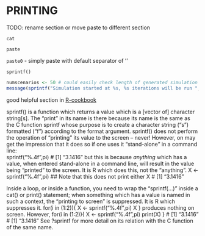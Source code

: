 PRINTING
=================
TODO: rename section or move paste to different section

`cat`

`paste`

`paste0` - simply paste with default separator of ''

`sprintf()`

```{r }
numscenarios <- 50 # could easily check length of generated simulation scenario table
message(sprintf("Simulation started at %s, %s iterations will be run ", date(), numscenarios))
```



good helpful section in [R-cookbook](http://www.cookbook-r.com/Strings/Creating_strings_from_variables/)

sprintf() is a function which returns a value which is a [vector of] character string[s]. The "print" in its name is there because its name is the same as the C function sprintf whose purpose is to create a character string ("s") formatted ("f") according to the format argument. sprintf() does not perform the operation of "printing" its value to the screen -- never! However, on may get the impression that it does so if one uses it "stand-alone" in a command line:   
sprintf("%.4f",pi) 
  # [1] "3.1416" 
but this is because *anything* which has a value, when entered stand-alone in a command line, will result in the value being "printed" to the screen. It is R which does this, not the "anything". 
  X <- sprintf("%.4f",pi)  ## Note that this does not print either 
  X 
  # [1] "3.1416" 
 
Inside a loop, or inside a function, you need to wrap the "sprintf(...)" inside a cat() or print() statement; when something which has a value is named in such a context, the
"printing to screen" is suppressed. It is R which suppresses it. 
  for(i in (1:2)){ 
    X <- sprintf("%.4f",pi) 
    X 
  } 
  produces nothing on screen. However, 
  for(i in (1:2)){ 
    X <- sprintf("%.4f",pi) 
    print(X) 
  } 
  # [1] "3.1416" 
  # [1] "3.1416" 
  See ?sprintf for more detail on its relation with the C function of the same name. 


